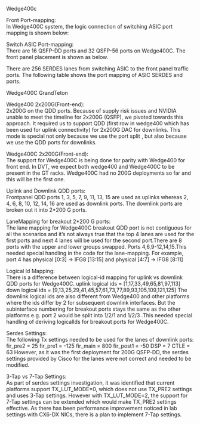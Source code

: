 
Wedge400c                                                                                   

Front Port-mapping:                                                                
In Wedge400C system, the logic connection of switching ASIC port mapping is shown below:                                                                                                                            
                                        
Switch ASIC Port-mapping:                                                                       
There are 16 QSFP-DD ports and 32 QSFP-56 ports on Wedge400C. The front panel placement is shown as below.                                                                                                                                                              
                                                                                                                                            
There are 256 SERDES lanes from switching ASIC to the front panel traffic ports. The following table shows the port mapping of ASIC SERDES and ports.                                               
                                                                                      
Wedge400C GrandTeton
            
Wedge400 2x200G(Front-end):        
2x200G on the QDD ports. Because of supply risk issues and NVIDIA unable to meet the timeline for 2x200G (QSFP), we pivoted towards this approach. It required us to support QDD (first row in wedge400 which has been used for uplink connectivity) for 2x200G DAC for downlinks. This mode is special not only because we use the port split , but also because we use the QDD ports for downlinks.

Wedge400C 2x200G(Front-end):      
The support for Wedge400C is being done for parity with Wedge400 for front end. In DVT, we expect both wedge400 and Wedge400C to be present in the GT racks. Wedge400C had no 200G deployments so far and this will be the first one.

Uplink and Downlink QDD ports:     
Frontpanel QDD ports 1, 3, 5, 7, 9, 11, 13, 15 are used as uplinks whereas 2, 4, 6, 8, 10, 12, 14, 16 are used as downlink ports. The downlink ports are broken out it into 2*200 G ports.

LaneMapping for breakout 2*200 G ports:     
The lane mapping for Wedge400C breakout QDD port is not contiguous for all the scenarios and it’s not always true that the top 4 lanes are used for the first ports and next 4 lanes will be used for the second port.There are 8 ports with the upper and lower groups swapped. Ports 4,6,9-12,14,15.This needed special handling in the code for the lane-mapping.
For example, port 4 has physical [0:3] -> IFG8 [13:15] and physical [4:7] -> IFG8 [8:11]

Logical Id Mapping:  
There is a difference between logical-id mapping for uplink vs downlink QDD ports for Wedge400C.
uplink logical ids = [1,17,33,49,65,81,97,113]
down logical ids = [9,13,25,29,41,45,57,61,73,77,89,93,105,109,121,125]
The downlink logical ids are also different from Wedge400 and other platforms where the ids differ by 2 for subsequent downlink interfaces. But the subinterface numbering for breakout ports stays the same as the other platforms e.g. port 2 would be split into 1/2/1 and 1/2/3 .This needed special handling of deriving logicalIds for breakout ports for Wedge400C.

Serdes Settings:    
The following Tx settings needed to be used for the lanes of downlink ports:
                  fir_pre2 = 25
                  fir_pre1 = -125
                  fir_main = 800
                  fir_post1 = -50
                  DSP = 7
                  CTLE = 63
However, as it was the first deployment for 200G QSFP-DD, the serdes settings provided by Cisco for the lanes were not correct and needed to be modified.

3-Tap vs 7-Tap Settings:   
As part of serdes settings investigation, it was identified that current platforms support TX_LUT_MODE=0, which does not use TX_PRE2 settings and uses 3-Tap settings. However with TX_LUT_MODE=2, the support for 7-Tap settings can be extended which would make TX_PRE2 settings effective. As there has been performance improvement noticed in lab settings with CX6-DX NICs, there is a plan to implement 7-Tap settings.

